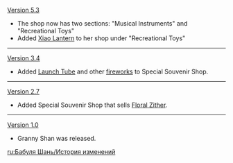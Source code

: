 {{Change History/Header}}
[[Version 5.3]]
* The shop now has two sections: "Musical Instruments" and "Recreational Toys"
* Added [[Xiao Lantern]] to her shop under "Recreational Toys"
----
[[Version 3.4]]
* Added [[Launch Tube]] and other [[firework]]s to Special Souvenir Shop.
----
[[Version 2.7]]
* Added Special Souvenir Shop that sells [[Floral Zither]].
----
[[Version 1.0]]
* Granny Shan was released.
<noinclude>


[[ru:Бабуля Шань/История изменений]]
</noinclude>